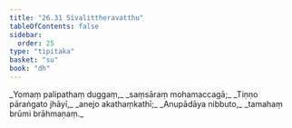 ```yaml
---
title: "26.31 Sīvalittheravatthu"
tableOfContents: false
sidebar:
  order: 25
type: "tipitaka"
basket: "su"
book: "dh"
---
```



<DynamicBreadcrumb />

<Division number="414" book="dh" bookNo="18" page="72">

<Paragraph number="442" type="verses" book="dh">
_Yomaṃ palipathaṃ duggaṃ,_  
_saṃsāraṃ mohamaccagā;_  
_Tiṇṇo pāraṅgato jhāyī,_  
_anejo akathaṃkathī;_  
_Anupādāya nibbuto,_  
_tamahaṃ brūmi brāhmaṇaṃ._
</Paragraph>
</Division>